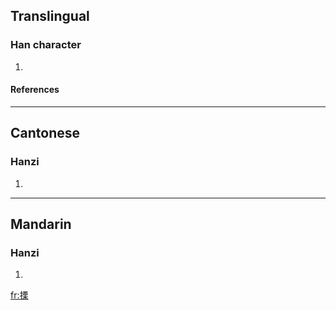 ==Translingual==
===Han character===
{{Han char|rn=64|rad=手|as=10|sn=13|four=5109<sub>4</sub>|canj=手一田木 (QMWD)}}
# {{defn|Han|sort=手10}}
====References====
{{Han ref|kx=0448.050|dkj=12509|dj=0798.230|hdz=31930.050|uh=642E|ud=25646|bh=DDB9|bd=56761}}

----
==Cantonese==
===Hanzi===
{{yue-hanzi|jyut=}}
# {{defn|Cantonese}}

----
==Mandarin==
===Hanzi===
{{cmn-hanzi|pin=[[gǔ]] (gu3), [[lì]] (li4)|wg=ku<sup>3</sup>, li<sup>4</sup>}}
# {{defn|Mandarin}}

[[fr:搮]]